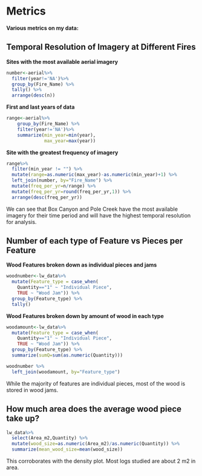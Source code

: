# Metrics

**Various metrics on my data:**

## Temporal Resolution of Imagery at Different Fires
**Sites with the most available aerial imagery**
```r
number<-aerial%>%
  filter(year!='NA')%>%
  group_by(Fire_Name) %>% 
  tally() %>% 
  arrange(desc(n))
```
**First and last years of data**
```r
range<-aerial%>%
    group_by(Fire_Name) %>%
    filter(year!='NA')%>%
    summarize(min_year=min(year),
              max_year=max(year))
```

**Site with the greatest frequency of imagery**
```r
range%>%
  filter(min_year != "") %>% 
  mutate(range=as.numeric(max_year)-as.numeric(min_year)+1) %>% 
  left_join(number, by="Fire_Name") %>% 
  mutate(freq_per_yr=n/range) %>% 
  mutate(freq_per_yr=round(freq_per_yr,1)) %>% 
  arrange(desc(freq_per_yr))
```
We can see that Box Canyon and Pole Creek have the most available imagery for their time period and will have the highest temporal resolution for analysis.

## Number of each type of Feature vs Pieces per Feature
**Wood Features broken down as individual pieces and jams**
```r
woodnumber<-lw_data%>%
  mutate(Feature_type = case_when(
    Quantity=="1" ~ "Individual Piece",
    TRUE ~ "Wood Jam")) %>% 
  group_by(Feature_type) %>% 
  tally()
```
**Wood Features broken down by amount of wood in each type**
```r
woodamount<-lw_data%>%
  mutate(Feature_type = case_when(
    Quantity=="1" ~ "Individual Piece",
    TRUE ~ "Wood Jam")) %>%
  group_by(Feature_type) %>% 
  summarize(sumQ=sum(as.numeric(Quantity)))
```
```r
woodnumber %>% 
  left_join(woodamount, by="Feature_type")
```
While the majority of features are individual pieces, most of the wood is stored in wood jams.

## How much area does the average wood piece take up?
```r
lw_data%>%
  select(Area_m2,Quantity) %>% 
  mutate(wood_size=as.numeric(Area_m2)/as.numeric(Quantity)) %>% 
  summarize(mean_wood_size=mean(wood_size))
```

This corroborates with the density plot. Most logs studied are about 2 m2 in area.